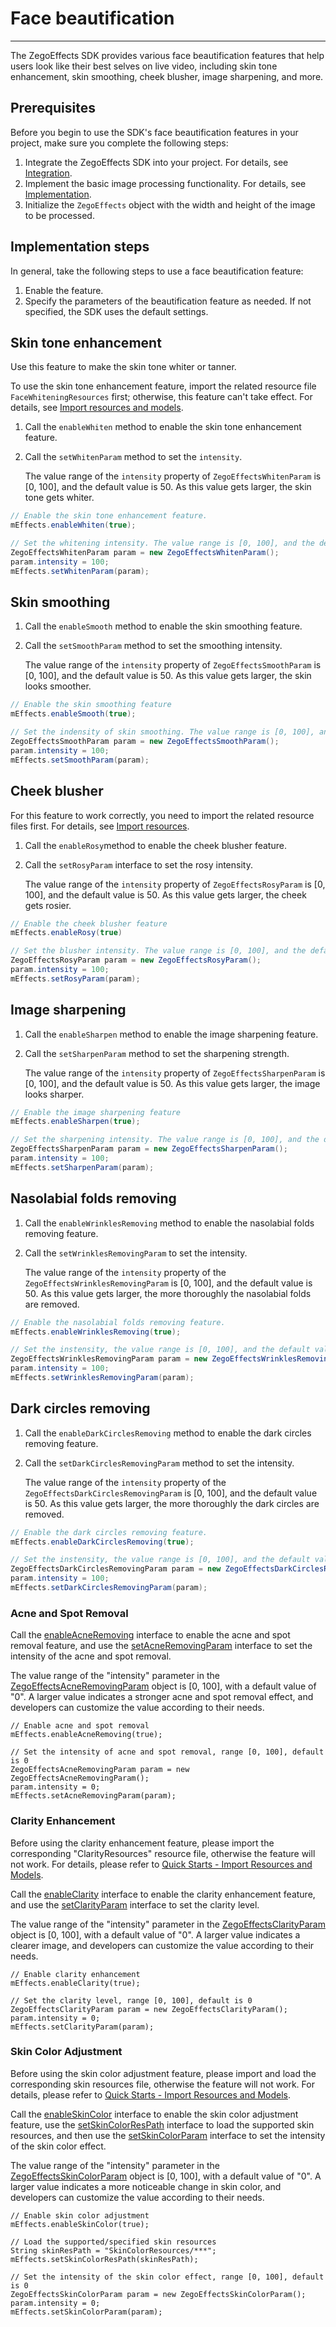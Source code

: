 # Face beautification

---

The ZegoEffects SDK provides various face beautification features that help users look like their best selves on live video, including skin tone enhancement, skin smoothing, cheek blusher, image sharpening, and more.

## Prerequisites

Before you begin to use the SDK's face beautification features in your project, make sure you complete the following steps:

1. Integrate the ZegoEffects SDK into your project. For details, see [Integration](#9910).
2. Implement the basic image processing functionality. For details, see [Implementation](#9916).
3. Initialize the `ZegoEffects` object with the width and height of the image to be processed.

## Implementation steps

In general, take the following steps to use a face beautification feature:

1. Enable the feature.
2. Specify the parameters of the beautification feature as needed. If not specified, the SDK uses the default settings.

## Skin tone enhancement

Use this feature to make the skin tone whiter or tanner.

<div class ='mk-warning'>

To use the skin tone enhancement feature, import the related resource file `FaceWhiteningResources` first; otherwise, this feature can't take effect. For details, see [Import resources and models](9920#1).

</div>

1. Call the `enableWhiten` method to enable the skin tone enhancement feature.

2. Call the `setWhitenParam`  method to set the `intensity`.

   The value range of the `intensity` property of `ZegoEffectsWhitenParam` is [0, 100], and the default value is 50. As this value gets larger, the skin tone gets whiter.


```java
// Enable the skin tone enhancement feature.
mEffects.enableWhiten(true);

// Set the whitening intensity. The value range is [0, 100], and the default value is 50.
ZegoEffectsWhitenParam param = new ZegoEffectsWhitenParam();
param.intensity = 100;
mEffects.setWhitenParam(param);
```

## Skin smoothing

1. Call the `enableSmooth` method to enable the skin smoothing feature. 

2. Call the `setSmoothParam` method to set the smoothing intensity.

   The value range of the `intensity` property of `ZegoEffectsSmoothParam` is [0, 100], and the default value is 50. As this value gets larger, the skin looks smoother.

```java
// Enable the skin smoothing feature
mEffects.enableSmooth(true);

// Set the indensity of skin smoothing. The value range is [0, 100], and the default value is 50. 
ZegoEffectsSmoothParam param = new ZegoEffectsSmoothParam();
param.intensity = 100;
mEffects.setSmoothParam(param);
```

## Cheek blusher

<div class ='mk-warning'>

For this feature to work correctly, you need to import the related resource files first. For details, see [Import resources](9920#1).

</div>

1. Call the `enableRosy`method to enable the cheek blusher feature.

2. Call the `setRosyParam` interface to set the rosy intensity.

   The value range of the `intensity` property of `ZegoEffectsRosyParam` is [0, 100], and the default value is 50. As this value gets larger,  the cheek gets rosier.


```java
// Enable the cheek blusher feature
mEffects.enableRosy(true)

// Set the blusher intensity. The value range is [0, 100], and the default value is 50.
ZegoEffectsRosyParam param = new ZegoEffectsRosyParam();
param.intensity = 100;
mEffects.setRosyParam(param);
```

## Image sharpening

1. Call the `enableSharpen` method to enable the image sharpening feature. 

2. Call the `setSharpenParam` method to set the sharpening strength.

   The value range of the `intensity` property of `ZegoEffectsSharpenParam` is [0, 100], and the default value is 50. As this value gets larger, the image looks sharper. 

```java
// Enable the image sharpening feature
mEffects.enableSharpen(true);

// Set the sharpening intensity. The value range is [0, 100], and the default value is 50.
ZegoEffectsSharpenParam param = new ZegoEffectsSharpenParam();
param.intensity = 100;
mEffects.setSharpenParam(param);
```

## Nasolabial folds removing

1. Call the `enableWrinklesRemoving` method to enable the nasolabial folds removing feature.
2. Call the `setWrinklesRemovingParam` to set the intensity.
   
    The value range of the `intensity` property of the `ZegoEffectsWrinklesRemovingParam` is [0, 100], and the default value is 50. As this value gets larger, the more thoroughly the nasolabial folds are removed.

```java
// Enable the nasolabial folds removing feature.
mEffects.enableWrinklesRemoving(true);

// Set the instensity, the value range is [0, 100], and the default value is 50.
ZegoEffectsWrinklesRemovingParam param = new ZegoEffectsWrinklesRemovingParam ();
param.intensity = 100;
mEffects.setWrinklesRemovingParam(param);
```

## Dark circles removing

1. Call the `enableDarkCirclesRemoving` method to enable the dark circles removing feature.
2. Call the `setDarkCirclesRemovingParam` method to set the intensity.

    The value range of the `intensity` property of the `ZegoEffectsDarkCirclesRemovingParam` is [0, 100], and the default value is 50. As this value gets larger, the more thoroughly the dark circles are removed.

```java
// Enable the dark circles removing feature.
mEffects.enableDarkCirclesRemoving(true);

// Set the instensity, the value range is [0, 100], and the default value is 50.
ZegoEffectsDarkCirclesRemovingParam param = new ZegoEffectsDarkCirclesRemovingParam ();
param.intensity = 100;
mEffects.setDarkCirclesRemovingParam(param);
```
### Acne and Spot Removal

Call the [enableAcneRemoving](@enableAcneRemoving) interface to enable the acne and spot removal feature, and use the [setAcneRemovingParam](@setAcneRemovingParam) interface to set the intensity of the acne and spot removal.

The value range of the "intensity" parameter in the [ZegoEffectsAcneRemovingParam](@-ZegoEffectsAcneRemovingParam) object is [0, 100], with a default value of "0". A larger value indicates a stronger acne and spot removal effect, and developers can customize the value according to their needs.

```objc
// Enable acne and spot removal
mEffects.enableAcneRemoving(true);

// Set the intensity of acne and spot removal, range [0, 100], default is 0
ZegoEffectsAcneRemovingParam param = new ZegoEffectsAcneRemovingParam();
param.intensity = 0;
mEffects.setAcneRemovingParam(param);
```

### Clarity Enhancement

<div class = 'mk-warning'>

Before using the clarity enhancement feature, please import the corresponding "ClarityResources" resource file, otherwise the feature will not work. For details, please refer to [Quick Starts - Import Resources and Models](!Quick_Starts/Import_Resources).
</div>

Call the [enableClarity](@enableClarity) interface to enable the clarity enhancement feature, and use the [setClarityParam](@setClarityParam) interface to set the clarity level.

The value range of the "intensity" parameter in the [ZegoEffectsClarityParam](@-ZegoEffectsClarityParam) object is [0, 100], with a default value of "0". A larger value indicates a clearer image, and developers can customize the value according to their needs.

```objc
// Enable clarity enhancement
mEffects.enableClarity(true);

// Set the clarity level, range [0, 100], default is 0
ZegoEffectsClarityParam param = new ZegoEffectsClarityParam();
param.intensity = 0;
mEffects.setClarityParam(param);
```

### Skin Color Adjustment

<div class = 'mk-warning'>

Before using the skin color adjustment feature, please import and load the corresponding skin resources file, otherwise the feature will not work. For details, please refer to [Quick Starts - Import Resources and Models](!Quick_Starts/Import_Resources).
</div>

Call the [enableSkinColor](@enableSkinColor) interface to enable the skin color adjustment feature, use the [setSkinColorResPath](@setSkinColorResPath) interface to load the supported skin resources, and then use the [setSkinColorParam](@setSkinColorParam) interface to set the intensity of the skin color effect.

The value range of the "intensity" parameter in the [ZegoEffectsSkinColorParam](@-ZegoEffectsSkinColorParam) object is [0, 100], with a default value of "0". A larger value indicates a more noticeable change in skin color, and developers can customize the value according to their needs.

```objc
// Enable skin color adjustment
mEffects.enableSkinColor(true);

// Load the supported/specified skin resources
String skinResPath = "SkinColorResources/***";
mEffects.setSkinColorResPath(skinResPath);

// Set the intensity of the skin color effect, range [0, 100], default is 0
ZegoEffectsSkinColorParam param = new ZegoEffectsSkinColorParam();
param.intensity = 0;
mEffects.setSkinColorParam(param);
```
